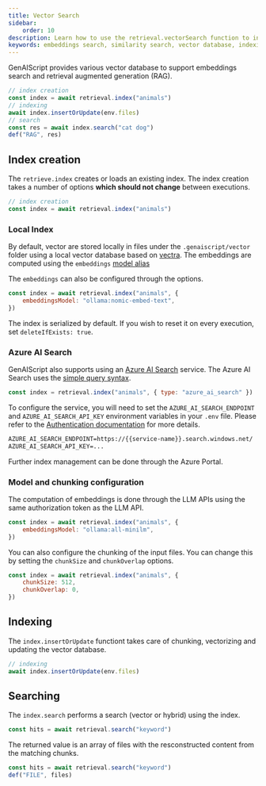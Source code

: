 ```yaml
---
title: Vector Search
sidebar:
    order: 10
description: Learn how to use the retrieval.vectorSearch function to index files with embeddings for efficient similarity search in vector databases.
keywords: embeddings search, similarity search, vector database, indexing, LLM API
---
```



GenAIScript provides various vector database to support embeddings search and retrieval augmented generation (RAG).

```js
// index creation
const index = await retrieval.index("animals")
// indexing
await index.insertOrUpdate(env.files)
// search
const res = await index.search("cat dog")
def("RAG", res)
```

## Index creation

The `retrieve.index` creates or loads an existing index. The index creation takes a number
of options **which should not change** between executions.

```js
// index creation
const index = await retrieval.index("animals")
```

### Local Index

By default, vector are stored locally in files under the `.genaiscript/vector` folder using a local vector database based on [vectra](https://www.npmjs.com/package/vectra). The embeddings are computed
using the `embeddings` [model alias](/genaiscript/reference/scripts/model-aliases)

<YouTube id="https://youtu.be/-gBs5PW_F20" posterQuality="high" />

The `embeddings` can also be configured through the options.

```js
const index = await retrieval.index("animals", {
    embeddingsModel: "ollama:nomic-embed-text",
})
```

The index is serialized by default. If you wish to reset it on every execution, set `deleteIfExists: true`.

### Azure AI Search

GenAIScript also supports using an [Azure AI Search](https://learn.microsoft.com/en-us/azure/search/search-what-is-azure-search) service.
The Azure AI Search uses the [simple query syntax](https://learn.microsoft.com/en-us/azure/search/query-simple-syntax).

```js
const index = retrieval.index("animals", { type: "azure_ai_search" })
```

To configure the service, you will need to set the `AZURE_AI_SEARCH_ENDPOINT`
and `AZURE_AI_SEARCH_API_KEY` environment variables in your `.env` file.
Please refer to the [Authentication documentation](https://learn.microsoft.com/en-us/javascript/api/overview/azure/search-documents-readme?view=azure-node-latest#authenticate-the-client) for more details.

```txt
AZURE_AI_SEARCH_ENDPOINT=https://{{service-name}}.search.windows.net/
AZURE_AI_SEARCH_API_KEY=...
```

Further index management can be done through the Azure Portal.

### Model and chunking configuration

The computation of embeddings is done through the
LLM APIs using the same authorization token as the LLM API.

```js wrap 'embeddingsModel: "ollama:all-minilm"'
const index = await retrieval.index("animals", {
    embeddingsModel: "ollama:all-minilm",
})
```

You can also configure the chunking of the input files.
You can change this by setting the `chunkSize` and `chunkOverlap` options.

```js
const index = await retrieval.index("animals", {
    chunkSize: 512,
    chunkOverlap: 0,
})
```

## Indexing

The `index.insertOrUpdate` functiont takes care of chunking, vectorizing and
updating the vector database.

```js "await index.insertOrUpdate(env.files)"
// indexing
await index.insertOrUpdate(env.files)
```

## Searching

The `index.search` performs a search (vector or hybrid) using the index.

```js wrap
const hits = await retrieval.search("keyword")
```

The returned value is an array of files with the resconstructed content from the matching chunks.

```js wrap
const hits = await retrieval.search("keyword")
def("FILE", files)
```
